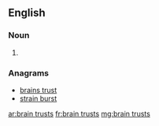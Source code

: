 ==English==

===Noun===
{{head|en|noun plural form|head=[[brain]] [[trust]]s}}

# {{plural of|brain trust|lang=en}}

===Anagrams===
* [[brains trust#English|brains trust]]
* [[strain burst#English|strain burst]]

[[ar:brain trusts]]
[[fr:brain trusts]]
[[mg:brain trusts]]